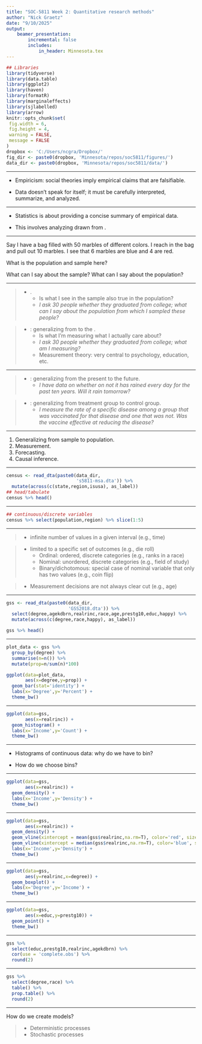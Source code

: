 ```yaml
---
title: "SOC-5811 Week 2: Quantitative research methods"
author: "Nick Graetz"
date: "9/10/2025"
output: 
    beamer_presentation:
        incremental: false
        includes: 
            in_header: Minnesota.tex
---
```


```r
## Libraries
library(tidyverse)
library(data.table)
library(ggplot2)
library(haven)
library(formatR)
library(marginaleffects)
library(sjlabelled)
library(arrow)
knitr::opts_chunk$set(
 fig.width = 6,
 fig.height = 4,
 warning = FALSE, 
 message = FALSE
)
dropbox <- 'C:/Users/ncgra/Dropbox/'
fig_dir <- paste0(dropbox, 'Minnesota/repos/soc5811/figures/')
data_dir <- paste0(dropbox, 'Minnesota/repos/soc5811/data/')
```

---

\frametitle{Quantitative methods}

* Empiricism: social theories imply empirical claims that are falsifiable.

* Data doesn't speak for itself; it must be carefully interpreted, summarize, and analyzed.

---

\frametitle{Quantitative methods}

* Statistics is about providing a concise summary of empirical data.

* This involves analyzing \textbf{samples} drawn from \textbf{populations}.

---

\frametitle{Samples and populations}

Say I have a bag filled with 50 marbles of different colors. I reach in the bag and pull out 10 marbles. I see that 6 marbles are blue and 4 are red.

What is the population and sample here?

What can I say about the sample? What can I say about the population?

---

\frametitle{Generalization}

\textbf{Summarizing in-sample}

>- \textbf{Generalizing from sample to population}.
>   - Is what I see in the sample also true in the population?
>   - *I ask 30 people whether they graduated from college; what can I say about the population from which I sampled these people?*

>- \textbf{Measurement}: generalizing from \textbf{observed measurements} to the \textbf{underlying constructs of interest}.
>   - Is what I'm measuring what I actually care about?
>   - *I ask 30 people whether they graduated from college; what am I measuring?*
>   - Measurement theory: very central to psychology, education, etc. 

---

\textbf{Generalization}

>- \textbf{Forecasting}: generalizing from the present to the future.
>   - *I have data on whether on not it has rained every day for the past ten years. Will it rain tomorrow?*

>- \textbf{Causal inference}: generalizing from treatment group to control group.
>   - *I measure the rate of a specific disease among a group that was vaccinated for that disease and one that was not. Was the vaccine effective at reducing the disease?*

---

\frametitle{Generalization: Summary}

1. Generalizing from sample to population.
2. Measurement.
3. Forecasting.
4. Causal inference.

---

\frametitle{Quantitative data}

\small
```r
census <- read_dta(paste0(data_dir,
                          's5811-msa.dta')) %>% 
  mutate(across(c(state,region,isusa), as_label))
## head/tabulate
census %>% head()
```

---

\frametitle{Quantitative data}

\small
```r
## continuous/discrete variables
census %>% select(population,region) %>% slice(1:5)
```

---

\frametitle{Levels of measurement}

>- \textbf{Continuous variables:} infinite number of values in a given interval (e.g., time)

>- \textbf{Discrete variables:} limited to a specific set of outcomes (e.g., die roll)
>   - Ordinal: ordered, discrete categories (e.g., ranks in a race)
>   - Nominal: unordered, discrete categories (e.g., field of study)
>   - Binary/dichotomous: special case of nominal variable that only has two values (e.g., coin flip)

>- Measurement decisions are not always clear cut (e.g., age)

---

\frametitle{Summarizing data}

\small
```r
gss <- read_dta(paste0(data_dir,
                       'GSS2018.dta')) %>% 
  select(degree,agekdbrn,realrinc,race,age,prestg10,educ,happy) %>%
  mutate(across(c(degree,race,happy), as_label))

gss %>% head()
```

---

\frametitle{Summarizing data}

\small
```r
plot_data <- gss %>%
  group_by(degree) %>% 
  summarise(n=n()) %>%
  mutate(prop=n/sum(n)*100)

ggplot(data=plot_data,
       aes(x=degree,y=prop)) + 
  geom_bar(stat='identity') +
  labs(x='Degree',y='Percent') + 
  theme_bw()
```

---

\frametitle{Summarizing data}

\small
```r
ggplot(data=gss,
       aes(x=realrinc)) + 
  geom_histogram() +
  labs(x='Income',y='Count') + 
  theme_bw()
```

---

\frametitle{Summarizing data}

* Histograms of continuous data: why do we have to bin?

* How do we choose bins?

---

\frametitle{Summarizing data}

\small
```r
ggplot(data=gss,
       aes(x=realrinc)) + 
  geom_density() + 
  labs(x='Income',y='Density') + 
  theme_bw()
```

---

\frametitle{Summarizing data}

\small
```r
ggplot(data=gss,
       aes(x=realrinc)) + 
  geom_density() + 
  geom_vline(xintercept = mean(gss$realrinc,na.rm=T), color='red', size=1, linetype='dashed') + 
  geom_vline(xintercept = median(gss$realrinc,na.rm=T), color='blue', size=1, linetype='dashed') +
  labs(x='Income',y='Density') + 
  theme_bw()
```

---

\frametitle{Univariate summary statistics}

\small
```r
ggplot(data=gss,
       aes(y=realrinc,x=degree)) + 
  geom_boxplot() + 
  labs(x='Degree',y='Income') + 
  theme_bw()
```

---

\frametitle{Bivariate relationships}

\small
```r
ggplot(data=gss,
       aes(x=educ,y=prestg10)) + 
  geom_point() + 
  theme_bw()
```

---

\frametitle{Bivariate relationships}

\small
```r
gss %>% 
  select(educ,prestg10,realrinc,agekdbrn) %>%
  cor(use = 'complete.obs') %>% 
  round(2)
```

---

\frametitle{Bivariate relationships}

\small
```r
gss %>% 
  select(degree,race) %>%
  table() %>% 
  prop.table() %>%
  round(2)
```

---

\frametitle{Stats and social science theory}

How do we create models?

>- Deterministic processes
>- Stochastic processes